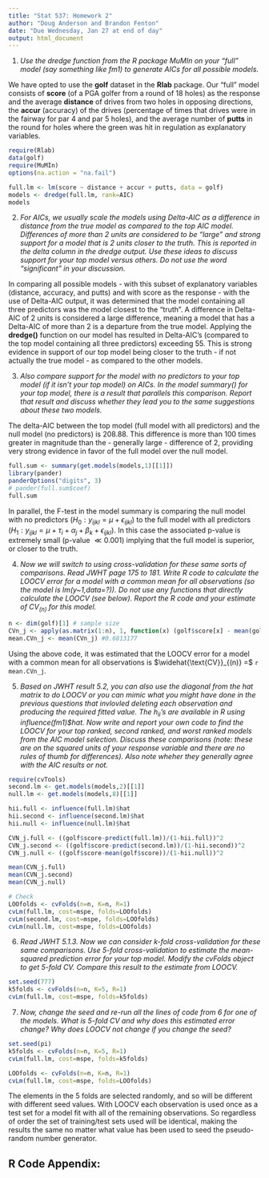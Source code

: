 ```yaml
---
title: "Stat 537: Homework 2"
author: "Doug Anderson and Brandon Fenton"
date: "Due Wednesday, Jan 27 at end of day"
output: html_document
---
```


1. _Use the dredge function from the R package MuMIn on your "full" model (say something like fm1) to generate AICs for all possible models._

We have opted to use the __golf__ dataset in the __Rlab__ package. Our "full" model consists of __score__ (of a PGA golfer from a round of 18 holes) as the response and the average __distance__ of drives from two holes in opposing directions, the __accur__ (accuracy) of the drives (percentage of times that drives were in the fairway for par 4 and par 5 holes), and the average number of __putts__ in the round for holes where the green was hit in regulation as explanatory variables.

```r
require(Rlab)
data(golf)
require(MuMIn)
options(na.action = "na.fail")

full.lm <- lm(score ~ distance + accur + putts, data = golf)
models <- dredge(full.lm, rank=AIC)
models
```

2. _For AICs, we usually scale the models using Delta-AIC as a difference in distance from the true model as compared to the top AIC model. Differences of more than 2 units are considered to be "large" and strong support for a model that is 2 units closer to the truth. This is reported in the delta column in the dredge output. Use these ideas to discuss support for your top model versus others. Do not use the word "significant" in your discussion._

In comparing all possible models - with this subset of explanatory variables (distance, accuracy, and putts) and with score as the response - with the use of Delta-AIC output, it was determined that the model containing all three predictors was the model closest to the "truth". A difference in Delta-AIC of 2 units is considered a large difference, meaning a model that has a Delta-AIC of more than 2 is a departure from the true model. Applying the __dredge()__ function on our model has resulted in Delta-AIC's (compared to the top model containing all three predictors) exceeding 55. This is strong evidence in support of our top model being closer to the truth - if not actually the true model - as compared to the other models.

3. _Also compare support for the model with no predictors to your top model (if it isn't your top model) on AICs. In the model summary() for your top model, there is a result that parallels this comparison. Report that result and discuss whether they lead you to the same suggestions about these two models._

The delta-AIC between the top model (full model with all predictors) and the null model (no predictors) is 208.88. This difference is more than 100 times greater in magnitude than the - generally large - difference of 2, providing very strong evidence in favor of the full model over the null model. 

```r
full.sum <- summary(get.models(models,1)[[1]])
library(pander)
panderOptions("digits", 3)
# pander(full.sum$coef)
full.sum
```

In parallel, the F-test in the model summary is comparing the null model with no predictors ($H_0: y_{ijkl} = \mu + \epsilon_{ijkl}$) to the full model with all predictors ($H_1: y_{ijkl} = \mu + \tau_i + \alpha_j + \beta_k + \epsilon_{ijkl}$).  In this case the associated p-value is extremely small (p-value $\ll 0.001$) implying that the full model is superior, or closer to the truth.  

4. _Now we will switch to using cross-validation for these same sorts of comparisons. Read JWHT page 175 to 181. Write R code to calculate the LOOCV error for a model with a common mean for all observations (so the model is lm(y~1,data=?)). Do not use any functions that directly calculate the LOOCV (see below). Report the R code and your estimate of CV$_{(n)}$ for this model._ 
```r
n <- dim(golf)[1] # sample size
CVn_j <- apply(as.matrix(1:n), 1, function(x) (golf$score[x] - mean(golf$score[-x]))^2)
mean.CVn_j <- mean(CVn_j) #0.6813177
```

Using the above code, it was estimated that the LOOCV error for a model with a common mean for all observations is $\widehat{\text{CV}}_{(n)} =$ `r mean.CVn_j`. 

5. _Based on JWHT result 5.2, you can also use the diagonal from the hat matrix to do LOOCV or you can mimic what you might have done in the previous questions that invlovled deleting each observation and producing the required fitted value. The $h_{ii}$'s are available in R using influence(fm1)$hat. Now write and report your own code to find the LOOCV for your top ranked, second ranked, and worst ranked models from the AIC model selection. Discuss these comparisons (note: these are on the squared units of your response variable and there are no rules of thumb for differences). Also note wheher they generally agree with the AIC results or not._

```r
require(cvTools)
second.lm <- get.models(models,2)[[1]]
null.lm <- get.models(models,8)[[1]]

hii.full <- influence(full.lm)$hat
hii.second <- influence(second.lm)$hat
hii.null <- influence(null.lm)$hat

CVN_j.full <- ((golf$score-predict(full.lm))/(1-hii.full))^2
CVN_j.second <- ((golf$score-predict(second.lm))/(1-hii.second))^2
CVN_j.null <- ((golf$score-mean(golf$score))/(1-hii.null))^2

mean(CVN_j.full)
mean(CVN_j.second)
mean(CVN_j.null)

# Check
LOOfolds <- cvFolds(n=n, K=n, R=1)
cvLm(full.lm, cost=mspe, folds=LOOfolds)
cvLm(second.lm, cost=mspe, folds=LOOfolds)
cvLm(null.lm, cost=mspe, folds=LOOfolds)
```

6. _Read JWHT 5.1.3. Now we can consider k-fold cross-validation for these same comparisons. Use 5-fold cross-validation to estimate the mean-squared prediction error for your top model. Modify the cvFolds object to get 5-fold CV. Compare this result to the estimate from LOOCV._

```r
set.seed(777)
k5folds <- cvFolds(n=n, K=5, R=1)
cvLm(full.lm, cost=mspe, folds=k5folds)
```

7. _Now, change the seed and re-run all the lines of code from 6 for one of the models. What is 5-fold CV and why does this estimated error change? Why does LOOCV not change if you change the seed?_

```r
set.seed(pi)
k5folds <- cvFolds(n=n, K=5, R=1)
cvLm(full.lm, cost=mspe, folds=k5folds)

LOOfolds <- cvFolds(n=n, K=n, R=1)
cvLm(full.lm, cost=mspe, folds=LOOfolds)
```
The elements in the 5 folds are selected randomly, and so will be different with different seed values.  With LOOCV each observation is used once as a test set for a model fit with all of the remaining observations.  So regardless of order the set of training/test sets used will be identical, making the results the same no matter what value has been used to seed the pseudo-random number generator.

## R Code Appendix:

```r
```
